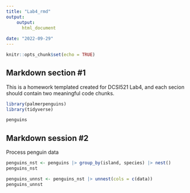 ```yaml
---
title: "Lab4_rmd"
output:
    output:
      html_document
      
date: "2022-09-29"
---
```


```r
knitr::opts_chunk$set(echo = TRUE)
```

## Markdown section #1

This is a homework templated created for DCSI521 Lab4, and each secion should contain two meaningful code chunks.

```r
library(palmerpenguins)
library(tidyverse)
```


```r
penguins
```

## Markdown session #2

Process penguin data
```r
penguins_nst <- penguins |> group_by(island, species) |> nest()
penguins_nst
```
```r
penguins_unnst <- penguins_nst |> unnest(cols = c(data))
penguins_unnst
```
